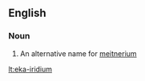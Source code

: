 ==English==

===Noun===
{{en-noun|sg=[[eka]]-[[iridium]]|-}}

#{{element}} An alternative name for [[meitnerium]]

[[lt:eka-iridium]]